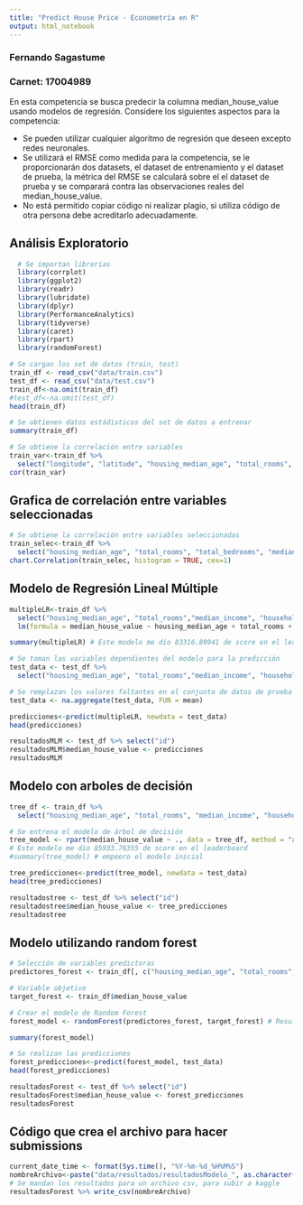 ```yaml
---
title: "Predict House Price - Econometría en R"
output: html_notebook
---
```


### Fernando Sagastume
### Carnet: 17004989


En esta competencia se busca predecir la columna median_house_value usando modelos de regresión. Considere los siguientes aspectos para la competencia:

* Se pueden utilizar cualquier algoritmo de regresión que deseen excepto redes neuronales.
* Se utilizará el RMSE como medida para la competencia, se le proporcionarán dos datasets, el dataset de entrenamiento y el dataset de prueba, la métrica del RMSE se calculará sobre el el dataset de prueba y se comparará contra las observaciones reales del median_house_value.
* No está permitido copiar código ni realizar plagio, si utiliza código de otra persona debe acreditarlo adecuadamente.

## Análisis Exploratorio

```r
  # Se importan librerias
  library(corrplot)
  library(ggplot2)
  library(readr)
  library(lubridate)
  library(dplyr)
  library(PerformanceAnalytics)
  library(tidyverse)
  library(caret)
  library(rpart)
  library(randomForest)
```


```r
# Se cargan los set de datos (train, test)
train_df <- read_csv("data/train.csv")
test_df <- read_csv("data/test.csv")
train_df<-na.omit(train_df)
#test_df<-na.omit(test_df)
head(train_df)
```

```r
# Se obtienen datos estádisticos del set de datos a entrenar
summary(train_df)
```
```r
# Se obtiene la correlación entre variables
train_var<-train_df %>% 
  select("longitude", "latitude", "housing_median_age", "total_rooms", "total_bedrooms", "population","households", "median_income", "median_house_value")
cor(train_var)
```

## Grafica de correlación entre variables seleccionadas

```r
# Se obtiene la correlación entre variables seleccionadas
train_selec<-train_df %>% 
  select("housing_median_age", "total_rooms", "total_bedrooms", "median_income", "households", "median_house_value")
chart.Correlation(train_selec, histogram = TRUE, cex=1)
```

## Modelo de Regresión Lineal Múltiple

```r
multipleLR<-train_df %>% 
  select("housing_median_age", "total_rooms","median_income", "households", "total_bedrooms", "median_house_value") %>%
  lm(formula = median_house_value ~ housing_median_age + total_rooms + median_income + households + total_bedrooms)

summary(multipleLR) # Este modelo me dio 83316.89941 de score en el leaderboard
```

```r
# Se toman las variables dependientes del modelo para la predicción
test_data <- test_df %>% 
  select("housing_median_age", "total_rooms","median_income", "households", "total_bedrooms")

# Se remplazan los valores faltantes en el conjunto de datos de prueba con la media
test_data <- na.aggregate(test_data, FUN = mean)

predicciones<-predict(multipleLR, newdata = test_data)
head(predicciones)
```

```r
resultadosMLM <- test_df %>% select("id")
resultadosMLM$median_house_value <- predicciones
resultadosMLM
```

## Modelo con arboles de decisión

```r
tree_df <- train_df %>%
  select("housing_median_age", "total_rooms", "median_income", "households", "total_bedrooms", "median_house_value")

# Se entrena el modelo de árbol de decisión
tree_model <- rpart(median_house_value ~ ., data = tree_df, method = "anova") 
# Este modelo me dio 85933.76355 de score en el leaderboard
#summary(tree_model) # empeoro el modelo inicial
```

```r
tree_predicciones<-predict(tree_model, newdata = test_data)
head(tree_predicciones)
```

```r
resultadostree <- test_df %>% select("id")
resultadostree$median_house_value <- tree_predicciones
resultadostree
```


## Modelo utilizando random forest


```r
# Selección de variables predictoras
predictores_forest <- train_df[, c("housing_median_age", "total_rooms", "median_income", "households", "total_bedrooms")]

# Variable objetivo
target_forest <- train_df$median_house_value

# Crear el modelo de Random Forest
forest_model <- randomForest(predictores_forest, target_forest) # Resultado en el leaderboard 55538.52170

summary(forest_model)
```


```r
# Se realizan las predicciones
forest_predicciones<-predict(forest_model, test_data)
head(forest_predicciones)
```


```r
resultadosForest <- test_df %>% select("id")
resultadosForest$median_house_value <- forest_predicciones
resultadosForest
```



## Código que crea el archivo para hacer submissions

```r
current_date_time <- format(Sys.time(), "%Y-%m-%d_%H%M%S")
nombreArchivo<-paste("data/resultados/resultadosModelo_", as.character(current_date_time), ".csv", sep="")
# Se mandan los resultados para un archivo csv, para subir a kaggle
resultadosForest %>% write_csv(nombreArchivo)
```













